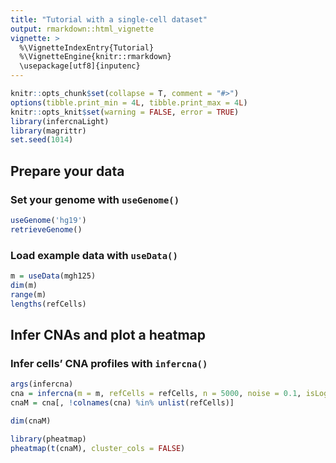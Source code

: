 ```yaml
---
title: "Tutorial with a single-cell dataset"
output: rmarkdown::html_vignette
vignette: >
  %\VignetteIndexEntry{Tutorial}
  %\VignetteEngine{knitr::rmarkdown}
  \usepackage[utf8]{inputenc}
---
```


```r
knitr::opts_chunk$set(collapse = T, comment = "#>")
options(tibble.print_min = 4L, tibble.print_max = 4L)
knitr::opts_knit$set(warning = FALSE, error = TRUE)
library(infercnaLight)
library(magrittr)
set.seed(1014)
```

## Prepare your data
### Set your genome with `useGenome()` 
```r
useGenome('hg19')
retrieveGenome()
```

### Load example data with `useData()`
``` r
m = useData(mgh125)
dim(m)
range(m)
lengths(refCells)
```

## Infer CNAs and plot a heatmap
### Infer cells' CNA profiles with `infercna()`
``` r
args(infercna)
cna = infercna(m = m, refCells = refCells, n = 5000, noise = 0.1, isLog = TRUE, verbose = FALSE)
cnaM = cna[, !colnames(cna) %in% unlist(refCells)]
```
```r
dim(cnaM)
```

```r
library(pheatmap)
pheatmap(t(cnaM), cluster_cols = FALSE)
```